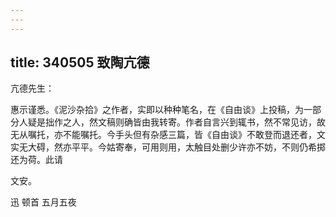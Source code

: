 ```yaml
---
---
---
```

title: 340505 致陶亢德
---




亢德先生：

惠示谨悉。《泥沙杂拾》之作者，实即以种种笔名，在《自由谈》上投稿，为一部分人疑是拙作之人，然文稿则确皆由我转寄。作者自言兴到辄书，然不常见访，故无从嘱托，亦不能嘱托。今手头但有杂感三篇，皆《自由谈》不敢登而退还者，文实无大碍，然亦平平。今姑寄奉，可用则用，太触目处删少许亦不妨，不则仍希掷还为荷。此请

文安。

迅 顿首 五月五夜